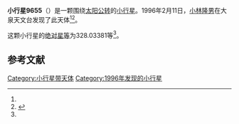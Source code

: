 {{Infobox planet
| bgcolour = #FFFFC0
| name = 9655
| symbol = 
| image = 
| caption = 
| discovery = yes
| discovery_ref = 
| discoverer = [[小林隆男|小林隆男]]
| discovery_site = [[大泉天文台|大泉天文台]] 
| discovered = 1996年2月11日
| designations = yes
| mp_name = 
| named_after = 
| alt_names = 1996 CH1/ 1978 GU2 / 1985 CG1 / 1991 YG2
| mp_category = [[主带小行星|主带小行星]]
| orbit_ref = <ref name="a">[http://ssd.jpl.nasa.gov/sbdb.cgi?sstr=9655 9655] {{Wayback|url=http://ssd.jpl.nasa.gov/sbdb.cgi?sstr=9655 |date=20210717065721 }}，小行星數據庫瀏覽器（JPL Small-Body Database Browser）－[[美国国家航空航天局|美国国家航空航天局]]喷气推进实验室</ref>
| epoch = 2456400.5 (2013年4月18日更新)
| aphelion = {{convert|2.5321220|AU|km|3|abbr=on|lk=out}}
| perihelion = {{convert|2.2031300|AU|km|3|abbr=on}}
| semimajor = {{convert|2.3676260|AU|km|3|abbr=on}}
| eccentricity = 0.0694772
| period = 1330.662988 [[日|日]]<br />3.64[[儒略年|儒略年]]
| avg_speed = 
| inclination = 4.96878
| asc_node = 120.65614
| mean_anomaly = 
| arg_peri = 328.03381
| satellites = 
| physical_characteristics = yes
| dimensions = 
| mass = 
| density = 
| surface_grav = 
| escape_velocity = 
| sidereal_day = 
| axial_tilt = 
| pole_ecliptic_lat = 
| pole_ecliptic_lon = 
| albedo = 
| temperatures= 
| temp_name1 = 
| mean_temp_1 = 
| max_temp_1 = 
| temp_name2 = 
| max_temp_2 = 
| spectral_type = 
| abs_magnitude = 328.03381
}}

'''小行星9655'''（{{lang-en|9655}}）是一颗围绕[[太阳|太阳]][[公转|公转]]的[[小行星|小行星]]。1996年2月11日，[[小林隆男|小林隆男]]在大泉天文台发现了此天体<ref name="a" /><ref>{{cite news|title=小行星列表|url=http://cfa-www.harvard.edu/iau/lists/NumberedMPs.txt|accessdate=2013-07-08|newspaper=哈佛大学|archive-date=2008-05-17|archive-url=https://web.archive.org/web/20080517010638/http://cfa-www.harvard.edu/iau/lists/NumberedMPs.txt|dead-url=no}}</ref>。

这颗小行星的[[绝对星等|绝对星等]]为328.03381等<ref name="a" />。

==参考文献==
{{reflist}}
{{Minor Planet Number|[[小行星9654|小行星9654]]|[[小行星9656|小行星9656]]}}

{{小天体}}

[[Category:小行星带天体|Category:小行星带天体]]
[[Category:1996年发现的小行星|Category:1996年发现的小行星]]

{{asteroid-stub}}